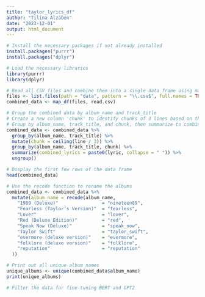 ```yaml
---
title: "taylor_lyrics_df"
author: "Tilina Alzaben"
date: "2023-12-01"
output: html_document
--- 
```


```r
# Install the necessary packages if not already installed
install.packages("purrr")
install.packages("dplyr")

# Load the necessary libraries
library(purrr)
library(dplyr)
```

```r
# Read all CSV files and combine them into a single data frame using map_df'
files <- list.files(path = "data", pattern = "\\.csv$", full.names = TRUE)
combined_data <- map_df(files, read.csv)
```

```r
# Group the combined data by album_name and track_title
# Create a new column 'chunk' to identify chunks of 3 lines based on the 'line' column
# Group by album_name, track_title, and chunk, then summarize to combine lyrics into one string
combined_data <- combined_data %>%
  group_by(album_name, track_title) %>%
  mutate(chunk = ceiling(line / 3)) %>%
  group_by(album_name, track_title, chunk) %>%
  summarize(combined_lyrics = paste0(lyric, collapse = " ")) %>%
  ungroup()

# Display the first few rows of the data frame
head(combined_data)
```

```r
# Use the recode function to rename the albums 
combined_data <- combined_data %>%
  mutate(album_name = recode(album_name,
    "1989 (Deluxe)"                = "nineteen89",
    "Fearless (Taylor’s Version)"  = "fearless",
    "Lover"                        = "lover",
    "Red (Deluxe Edition)"         = "red",
    "Speak Now (Deluxe)"           = "speak_now",
    "Taylor Swift"                 = "taylor_swift",
    "evermore (deluxe version)"    = "evermore",
    "folklore (deluxe version)"    = "folklore",
    "reputation"                   = "reputation"
  ))

# Print out all unique album names
unique_albums <- unique(combined_data$album_name)
print(unique_albums)
```

```r
# Filter the data for fine-tuning BERT and GPT2
```

